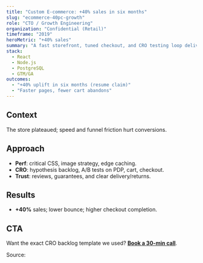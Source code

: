 ```yaml
---
title: "Custom E-commerce: +40% sales in six months"
slug: "ecommerce-40pc-growth"
role: "CTO / Growth Engineering"
organization: "Confidential (Retail)"
timeframe: "2019"
heroMetric: "+40% sales"
summary: "A fast storefront, tuned checkout, and CRO testing loop delivering compounding revenue gains."
stack:
  - React
  - Node.js
  - PostgreSQL
  - GTM/GA
outcomes:
  - "+40% uplift in six months (resume claim)"
  - "Faster pages, fewer cart abandons"
---
```


## Context
The store plateaued; speed and funnel friction hurt conversions.

## Approach
- **Perf**: critical CSS, image strategy, edge caching.  
- **CRO**: hypothesis backlog, A/B tests on PDP, cart, checkout.  
- **Trust**: reviews, guarantees, and clear delivery/returns.

## Results
- **+40%** sales; lower bounce; higher checkout completion.

## CTA
Want the exact CRO backlog template we used? **[Book a 30-min call](https://calendly.com/diweshsaxena/30min)**.


Source: 
